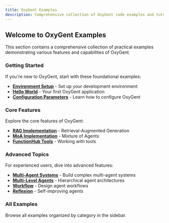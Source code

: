 ```yaml
---
title: OxyGent Examples
description: Comprehensive collection of OxyGent code examples and tutorials
---
```


## Welcome to OxyGent Examples

This section contains a comprehensive collection of practical examples demonstrating various features and capabilities of OxyGent.

### Getting Started

If you're new to OxyGent, start with these foundational examples:

- **[Environment Setup](/examples/00_environment-setup)** - Set up your development environment
- **[Hello World](/examples/01_hello-world)** - Your first OxyGent application
- **[Configuration Parameters](/examples/02_configuration)** - Learn how to configure OxyGent

### Core Features

Explore the core features of OxyGent:

- **[RAG Implementation](/examples/03_rag)** - Retrieval-Augmented Generation
- **[MoA Implementation](/examples/04_moa-implementation)** - Mixture of Agents
- **[FunctionHub Tools](/examples/05_functionhub-tools)** - Working with tools

### Advanced Topics

For experienced users, dive into advanced features:

- **[Multi-Agent Systems](/examples/14_multi-agent)** - Build complex multi-agent systems
- **[Multi-Level Agents](/examples/16_multi-level-agents)** - Hierarchical agent architectures
- **[Workflow](/examples/18_workflow)** - Design agent workflows
- **[Reflexion](/examples/20_reflexion)** - Self-improving agents

### All Examples

Browse all examples organized by category in the sidebar.
